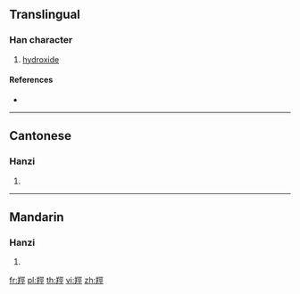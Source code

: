 {{character info/new}}
{{also|羟}}
==Translingual==

===Han character===
{{Han char|rn=123|rad=羊|as=07|sn=13|four=81511|canj=TQMVM}}

# [[hydroxide]]

====References====
* {{Han ref|kx=0952.270|dkj=28499|dj=1396.210|hdz=53132.160|uh=7FA5|ud=32677|bh=DF6D|bd=57197}}

----

==Cantonese==

===Hanzi===
{{yue-hanzi|jyut=|y=keung5|sim=羟}}

# {{defn|lang=yue|sort=羊07}}

----

==Mandarin==

===Hanzi===
{{cmn-hanzi|sim=羟|pin=[[qiān]] ([[qian1]])|wg=ch'ien<sup>1</sup>}}

# {{defn|lang=cmn|sort=羊07}}

[[fr:羥]]
[[pl:羥]]
[[th:羥]]
[[vi:羥]]
[[zh:羥]]